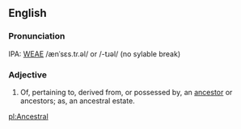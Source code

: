 ==English==
===Pronunciation===
IPA: [[WEAE]] /ænˈsɛs.tɾ.əl/ or /-tɹəl/ (no sylable break)

===Adjective===
# Of, pertaining to, derived from, or possessed by, an [[ancestor]]  or ancestors; as, an ancestral estate.
<!-- material copied from Webster's Revised Unabridged Dictionary (1913) -->

[[pl:Ancestral]]